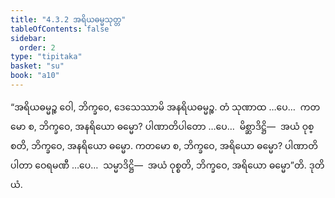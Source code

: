 ```yaml
---
title: "4.3.2 အရိယဓမ္မသုတ္တ"
tableOfContents: false
sidebar:
  order: 2
type: "tipitaka"
basket: "su"
book: "a10"
---
```



<DynamicBreadcrumb />

<Division number="179" book="a10" e="ch" v="17" p="482">

<Paragraph number="1324" book="a10">
“အရိယဓမ္မဉ္စ ဝေါ, ဘိက္ခဝေ, ဒေသေဿာမိ အနရိယဓမ္မဉ္စ. တံ သုဏာထ …ပေ…  ကတမော စ, ဘိက္ခဝေ, အနရိယော ဓမ္မော? ပါဏာတိပါတော …ပေ…  မိစ္ဆာဒိဋ္ဌိ—  အယံ ဝုစ္စတိ, ဘိက္ခဝေ, အနရိယော ဓမ္မော.
</Paragraph>

<Paragraph number="1325" book="a10">
ကတမော စ, ဘိက္ခဝေ, အရိယော ဓမ္မော? ပါဏာတိပါတာ ဝေရမဏီ …ပေ…  သမ္မာဒိဋ္ဌိ—  အယံ ဝုစ္စတိ, ဘိက္ခဝေ, အရိယော ဓမ္မော”တိ.

</Paragraph>
</Division>

<Paragraph number="1326" type="center" book="a10">
ဒုတိယံ.
</Paragraph>